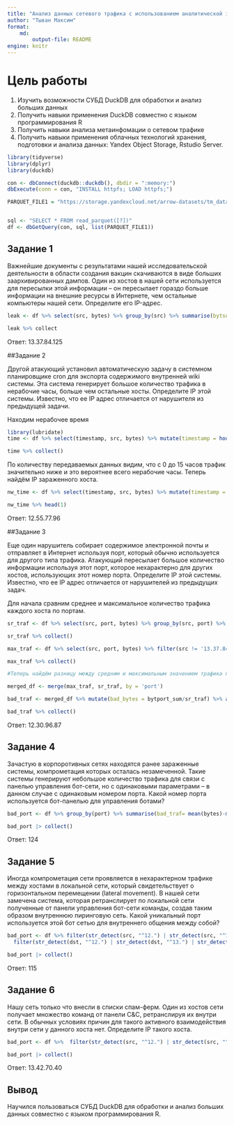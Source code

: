 ```yaml
---
title: "Анализ данных сетевого трафика с использованием аналитической in-memory СУБД DuckDB"
author: "Тыван Максим"
format:
    md: 
        output-file: README
engine: knitr
---
```


# Цель работы

1. Изучить возможности СУБД DuckDB для обработки и анализ больших данных
2. Получить навыки применения DuckDB совместно с языком программирования R
3. Получить навыки анализа метаинфомации о сетевом трафике
4. Получить навыки применения облачных технологий хранения, подготовки и
анализа данных: Yandex Object Storage, Rstudio Server.

```r
library(tidyverse)
library(dplyr)
library(duckdb)
```
```r
con <- dbConnect(duckdb::duckdb(), dbdir = ":memory:")
dbExecute(conn = con, "INSTALL httpfs; LOAD httpfs;")
```
```r
PARQUET_FILE1 = "https://storage.yandexcloud.net/arrow-datasets/tm_data.pqt"


sql <- "SELECT * FROM read_parquet([?])"
df <- dbGetQuery(con, sql, list(PARQUET_FILE1))
```

## Задание 1

Важнейшие документы с результатами нашей исследовательской деятельности в
области создания вакцин скачиваются в виде больших заархивированных дампов.
Один из хостов в нашей сети используется для пересылки этой информации – он
пересылает гораздо больше информации на внешние ресурсы в Интернете, чем
остальные компьютеры нашей сети. Определите его IP-адрес.

```r
leak <- df %>% select(src, bytes) %>% group_by(src) %>% summarise(bytsum = sum(bytes)) %>% arrange(desc(bytsum)) %>% head(1)

leak %>% collect
```

Ответ: 13.37.84.125

##Задание 2

Другой атакующий установил автоматическую задачу в системном планировщике cron для экспорта содержимого внутренней wiki системы. Эта система генерирует большое количество трафика в нерабочие часы, больше чем остальные хосты. Определите IP этой системы. Известно, что ее IP адрес отличается от нарушителя из предыдущей задачи.

Находим нерабочее время

```r
library(lubridate)
time <- df %>% select(timestamp, src, bytes) %>% mutate(timestamp = hour(as_datetime(timestamp/1000))) %>% group_by(timestamp) %>% summarise(traffic_size = sum(bytes)) %>% arrange(desc(traffic_size))

time %>% collect()
```

По количеству передаваемых данных видим, что с 0 до 15 часов трафик значительно ниже и это вероятнее всего нерабочие часы. Теперь найдём IP зараженного хоста.

```r
nw_time <- df %>% select(timestamp, src, bytes) %>% mutate(timestamp = hour(as_datetime(timestamp/1000))) %>% filter(src != '13.37.84.125' & timestamp >= 0 & timestamp <= 15) %>% group_by(src) %>% summarise(bytsum = sum(bytes)) %>% arrange(desc(bytsum)) %>% collect()

nw_time %>% head(1)
```

Ответ: 12.55.77.96

##Задание 3

Еще один нарушитель собирает содержимое электронной почты и отправляет в Интернет используя порт, который обычно используется для другого типа трафика. Атакующий пересылает большое количество информации используя этот порт, которое нехарактерно для других хостов, использующих этот номер порта. Определите IP этой системы. Известно, что ее IP адрес отличается от нарушителей из предыдущих задач.

Для начала сравним среднее и максимальное количество трафика каждого хоста по портам.

```r
sr_traf <- df %>% select(src, port, bytes) %>% group_by(src, port) %>% summarise(bytport_sum = sum(bytes)) %>% group_by(port) %>% summarise(sr_traf = mean(bytport_sum)) %>% arrange(desc(sr_traf))

sr_traf %>% collect()

max_traf <- df %>% select(src, port, bytes) %>% filter(src != '13.37.84.125' & src != '12.55.77.96') %>% group_by(src, port) %>% summarise(bytport_sum = sum(bytes)) %>% collect() %>% group_by(port) %>% top_n(1, bytport_sum) %>% arrange(desc(bytport_sum))

max_traf %>% collect()

#Теперь найдём разницу между средним и максимальным значением трафика по портам.

merged_df <- merge(max_traf, sr_traf, by = 'port')

bad_traf <- merged_df %>% mutate(bad_bytes = bytport_sum/sr_traf) %>% arrange(desc(bad_bytes)) %>% head(1)

bad_traf %>% collect()
```

Ответ: 12.30.96.87

## Задание 4

Зачастую в корпоротивных сетях находятся ранее зараженные системы,
компрометация которых осталась незамеченной. Такие системы генерируют
небольшое количество трафика для связи с панелью управления бот-сети, но с
одинаковыми параметрами – в данном случае с одинаковым номером порта.
Какой номер порта используется бот-панелью для управления ботами?

```r
bad_port <- df %>% group_by(port) %>% summarise(bad_traf= mean(bytes)-min(bytes)) %>% arrange(bad_traf) %>% filter(bad_traf!=0) %>% select(port, bad_traf) %>% slice(1)

bad_port |> collect()
```
Ответ: 124

## Задание 5

Иногда компрометация сети проявляется в нехарактерном трафике между хостами
в локальной сети, который свидетельствует о горизонтальном перемещении (lateral
movement).
В нашей сети замечена система, которая ретранслирует по локальной сети
полученные от панели управления бот-сети команды, создав таким образом
внутреннюю пиринговую сеть.
Какой уникальный порт используется этой бот сетью для внутреннего общения
между собой?

```r
bad_port <- df %>% filter(str_detect(src, "^12.") | str_detect(src, "^13.") | str_detect(src, "^14."))  %>%
  filter(str_detect(dst, "^12.") | str_detect(dst, "^13.") | str_detect(dst, "^14.")) %>%  group_by(port) %>% summarise(bad_traf = max(bytes) - min(bytes)) %>% arrange(desc(bad_traf)) %>% select(port) %>% slice(1)

bad_port |> collect()
```
Ответ: 115

## Задание 6

Нашу сеть только что внесли в списки спам-ферм. Один из хостов сети получает
множество команд от панели C&C, ретранслируя их внутри сети. В обычных
условиях причин для такого активного взаимодействия внутри сети у данного хоста
нет.
Определите IP такого хоста.

```r
bad_port <- df %>%  filter(str_detect(src, "^12.") | str_detect(src, "^13.") | str_detect(src, "^14."))  %>%  filter(str_detect(dst, "^12.") | str_detect(dst, "^13.") | str_detect(dst, "^14."))  %>% group_by(src) %>% summarise(count = n()) %>% arrange(desc(count)) %>% slice(1)

bad_port |> collect()
```
Ответ: 13.42.70.40

## Вывод
Научился пользоваться СУБД DuckDB для обработки и анализ больших данных совместно с языком программирования R.